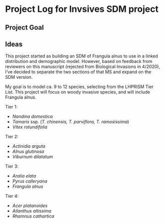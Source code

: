 # Project Log for Invsives SDM project

## Project Goal


## Ideas

This project started as building an SDM of Frangula alnus to use in a linked distribution and demographic model. 
However, based on feedback from reviewers on this manuscript (rejected from Biological Invasions in 4/2020), I've decided to separate the two sections of that MS and expand on the SDM version.

My goal is to model ca. 9 to 12 species, selecting from the LHPRISM Tier List. 
This project will focus on woody invasive species, and will include Frangula alnus.

Tier 1:

* *Nandina domestica*
* *Tamarix* ssp. (*T. chinensis, T. parviflora, T. ramosissima*)
* *Vitex rotundifolia*

Tier 2:

* *Actinidia arguta*
* *Alnus glutinosa*
* *Viburnum dilatatum*

Tier 3:

* *Aralia elata*
* *Pyrus calleryana*
* *Frangula alnus*

Tier 4:

* *Acer platanoides*
* *Ailanthus altissima*
* *Rhamnus cathartica*

